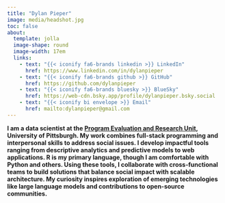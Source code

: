 ```yaml
---
title: "Dylan Pieper"
image: media/headshot.jpg
toc: false
about: 
  template: jolla
  image-shape: round
  image-width: 17em
  links:
    - text: "{{< iconify fa6-brands linkedin >}} LinkedIn"
      href: https://www.linkedin.com/in/dylanpieper
    - text: "{{< iconify fa6-brands github >}} GitHub" 
      href: https://github.com/dylanpieper
    - text: "{{< iconify fa6-brands bluesky >}} BlueSky"
      href: https://web-cdn.bsky.app/profile/dylanpieper.bsky.social
    - text: "{{< iconify bi envelope >}} Email"
      href: mailto:dylanpieper@gmail.com
---
```


**I am a data scientist at the [Program Evaluation and Research Unit](https://www.peru.pitt.edu), University of Pittsburgh. My work combines full-stack programming and interpersonal skills to address social issues. I develop impactful tools ranging from descriptive analytics and predictive models to web applications. R is my primary language, though I am comfortable with Python and others. Using these tools, I collaborate with cross-functional teams to build solutions that balance social impact with scalable architecture. My curiosity inspires exploration of emerging technologies like large language models and contributions to open-source communities.**
